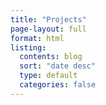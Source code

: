 ```yaml
---
title: "Projects"
page-layout: full
format: html
listing:
  contents: blog
  sort: "date desc"
  type: default
  categories: false
---
```

